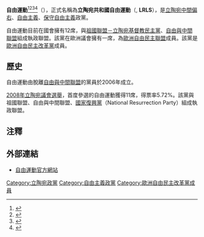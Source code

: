 {{Infobox political party
| country       = 立陶宛
| name_english  = Liberals' Movement of the Republic of Lithuania
| name_native   = Lietuvos Respublikos Liberalų sąjūdis
| colorcode     = #F29402
| party_logo    = [[File:Lit-lrls.png|File:Lit-lrls.png]]
| leader        = Eligijus Masiulis
| headquarters  =  9/1 J. Tumo–Vaižganto g., Vilnius
| foundation    = {{Start date|2006|02|25}}
| split         = [[自由與中間聯盟|自由與中間聯盟]]
| ideology      = [[自由主義|自由主義]] <br> [[保守自由主義|保守自由主義]]
| position      = [[中間偏右|中間偏右]]
| international =
| european      = [[歐洲自由民主改革黨|歐洲自由民主改革黨]]
| europarl      = [[歐洲自由民主聯盟|歐洲自由民主聯盟]]
| colours       = [[橘色|橘色]]
| seats1_title  = [[立陶宛議會|議會]]席次
| seats1        = {{Infobox political party/seats|12|141|hex=#F29402}}
| seats2_title  = [[歐洲議會|歐洲議會]]席次
| seats2        = {{Infobox political party/seats|1|12|hex=#F29402}}
| website       = {{URL|http://www.liberalai.lt}}
}}
'''自由運動'''<ref>{{cite news |title=Center-right to form Lithuanian coalition |author= |url=http://www.nytimes.com/2008/10/27/world/europe/27iht-lithuania.4.17284684.html |newspaper=[[紐約時報|紐約時報]] |date=27 October 2008 |accessdate=22 September 2011}}</ref><ref>{{cite news |title=Lithuania centre right wins vote as slowdown looms |first=Nerijus |last=Adomaitis |url=http://www.reuters.com/article/2008/10/27/us-lithuania-election-idUSTRE49P0H120081026 |newspaper=[[路透社|路透社]] |date=26 October 2008 |accessdate=22 September 2011}}</ref><ref>{{cite news |title=Lithuanian Homeland Union Secures Victory in Election Run-Off |first=Milda |last=Seputyte |url=http://www.bloomberg.com/apps/news?pid=newsarchive&sid=abisQVnzPiSw |newspaper=[[彭博新聞社|彭博新聞社]] |date=26 October 2008 |accessdate=22 September 2011}}</ref><ref>{{cite news |title=Lithuania: Political structure |first= |last= |url=http://www.economist.com/node/13232650 |newspaper=[[經濟學人|經濟學人]] |date=11 March 2009 |accessdate=22 September 2011}}</ref>（{{lang-lt|'''Liberalų Sąjūdis'''}}），正式名稱為'''立陶宛共和國自由運動'''（{{lang-lt|'''Lietuvos Respublikos Liberalų sąjūdis'''}}, '''LRLS'''），是[[立陶宛|立陶宛]][[中間偏右|中間偏右]]、[[自由主義|自由主義]]、[[保守自由主義|保守自由主義]]政黨。

自由運動目前在國會擁有12席，與[[祖國聯盟－立陶宛基督教民主黨|祖國聯盟－立陶宛基督教民主黨]]、[[自由與中間聯盟|自由與中間聯盟]]組成執政聯盟。該黨在歐洲議會擁有一席，為[[歐洲自由民主聯盟|歐洲自由民主聯盟]]成員。該黨是[[歐洲自由民主改革黨|歐洲自由民主改革黨]]成員。

==歷史==
自由運動由脫離[[自由與中間聯盟|自由與中間聯盟]]的黨員於2006年成立。

[[2008年立陶宛議會選舉|2008年立陶宛議會選舉]]，首度參選的自由運動獲得11席，得票率5.72%。該黨與祖國聯盟、自由與中間聯盟、[[國家復興黨_(立陶宛)|國家復興黨]]（National Resurrection Party）組成執政聯盟。

==注釋==
{{reflist}}

==外部連結==
* {{lt icon}} [http://www.liberalai.lt/ 自由運動官方網站]
{{立陶宛政党}}
[[Category:立陶宛政黨|Category:立陶宛政黨]]
[[Category:自由主義政黨|Category:自由主義政黨]]
[[Category:歐洲自由民主改革黨成員|Category:歐洲自由民主改革黨成員]]